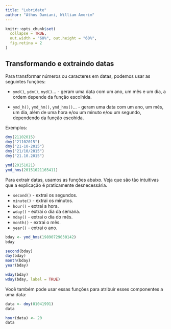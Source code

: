```yaml
---
title: "Lubridate"
author: "Athos Damiani, William Amorim"
---
```


```r
knitr::opts_chunk$set(
  collapse = TRUE, 
  out.width = "60%", out.height = "60%",
  fig.retina = 2
)
```

## Transformando e extraindo datas

Para transformar números ou caracteres em datas, podemos usar as seguintes funções:

- `ymd()`, `ydm()`, `myd()`... - geram uma data com um ano, um mês e um dia, a ordem depende da função escolhida.

- `ymd_h()`, `ymd_hm()`, `ymd_hms()`... - geram uma data com um ano, um mês, um dia, além de uma hora e/ou um minuto e/ou um segundo, dependendo da função escohida.

Exemplos:

```r
dmy(21102015)
dmy("21102015")
dmy("21-10-2015")
dmy("21/10/2015")
dmy("21.10.2015")

ymd(20151021)
ymd_hms(20151021165411)
```

Para extrair datas, usamos as funções abaixo. Veja que são tão intuitivas que a explicação é praticamente desnecessária.

- `second()` - extrai os segundos.
- `minute()` - extrai os minutos.
- `hour()` - extrai a hora.
- `wday()` - extrai o dia da semana.
- `mday()` - extrai o dia do mês.
- `month()` - extrai o mês.
- `year()` - extrai o ano.

```r
bday <- ymd_hms(19890729030142)
bday

second(bday)
day(bday)
month(bday)
year(bday)

wday(bday)
wday(bday, label = TRUE)
```

Você também pode usar essas funções para atribuir esses componentes a uma data:

```r
data <- dmy(01041991)
data

hour(data) <- 20
data
```



